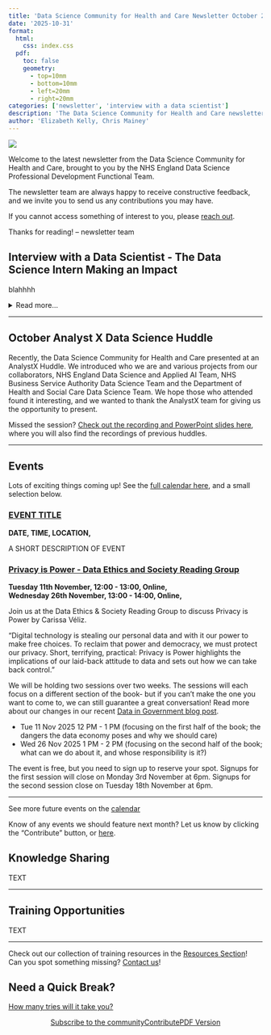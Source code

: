 ```yaml
---
title: 'Data Science Community for Health and Care Newsletter October 2025'
date: '2025-10-31'
format:
  html:
    css: index.css
  pdf:
    toc: false
    geometry: 
      - top=10mm
      - bottom=10mm
      - left=20mm
      - right=20mm
categories: ['newsletter', 'interview with a data scientist']
description: 'The Data Science Community for Health and Care newsletter for October 2025'
author: 'Elizabeth Kelly, Chris Mainey'
---
```


![](../../images/banner_oct.png)

Welcome to the latest newsletter from the Data Science Community for Health and Care, brought to you by the NHS England Data Science Professional Development Functional Team. 

The newsletter team are always happy to receive constructive feedback, and we invite you to send us any contributions you may have. 

If you cannot access something of interest to you, please [reach out](https://github.com/nhsengland/datascience-pd-newsletter/issues/new){target="_blank"}. 

Thanks for reading! – newsletter team 

<div class="section-heading">
# Interview with a Data Scientist - The Data Science Intern Making an Impact
</div>
blahhhh

<details>
  <summary>Read more...</summary>

  ### How did you end up in data science at the NHS? What did you do before, and what really sparked your interest in this field?
  blahhh

  ### Once you joined the NHS, what was that experience like? What different roles and teams have you been a part of, and how have they shaped your career?
  blahhh

  ### What are you currently working on? Are there any projects that you're particularly excited about, or that you feel are making a real difference? What impact are you having?
  blahhh

  ### If you could give someone just starting out in data science a few pieces of advice, what would they be? And what resources have you found particularly helpful along the way that you can share?
  blahhh
  
  ___
  If you are interested in learning more about the Data Scientist working in Healthcare, you can read our previous 'Interview with a Data Scientist' with Amaia Imaz Blanco, [The Data Scientist Who Just Wanted to Make Plots](https://nhsengland.github.io/datascience/articles/2025/07/03/interview_with_aib/){target='_blank'}, on the [NHS England Data Science Website](https://nhsengland.github.io/datascience/){target='_blank'}.

</details> 
___

<div class="section-heading">
# October Analyst X Data Science Huddle
</div>

Recently, the Data Science Community for Health and Care presented at an AnalystX Huddle. We introduced who we are and various projects from our collaborators, NHS England Data Science and Applied AI Team, NHS Business Service Authority Data Science Team and the Department of Health and Social Care Data Science Team. We hope those who attended found it interesting, and we wanted to thank the AnalystX team for giving us the opportunity to present.

Missed the session? [Check out the recording and PowerPoint slides here](ADD LINK HERE!!!){target="_blank"}, where you will also find the recordings of previous huddles.


___

<div class="section-heading">
# Events
</div>
Lots of exciting things coming up! See the [full calendar here](https://future.nhs.uk/DataAnalytics/view?objectID=861745){target="_blank"}, and a small selection below.



### [EVENT TITLE](event link){target="_blank"}
**DATE, TIME, LOCATION,**

A SHORT DESCRIPTION OF EVENT 

### [Privacy is Power - Data Ethics and Society Reading Group](https://www.tickettailor.com/events/dataethics/1836720/r/nhsdsteams){target="_blank"}
**Tuesday 11th November, 12:00 - 13:00, Online,**  
**Wednesday 26th November, 13:00 - 14:00, Online,**

Join us at the Data Ethics & Society Reading Group to discuss Privacy is Power by Carissa Véliz. 

"Digital technology is stealing our personal data and with it our power to make free choices. To reclaim that power and democracy, we must protect our privacy. Short, terrifying, practical: Privacy is Power highlights the implications of our laid-back attitude to data and sets out how we can take back control."

We will be holding two sessions over two weeks. The sessions will each focus on a different section of the book- but if you can't make the one you want to come to, we can still guarantee a great conversation! Read more about our changes in our recent [Data in Government blog post](https://dataingovernment.blog.gov.uk/2025/02/17/data-ethics-and-society-join-the-conversation-in-2025/){target="_blank"}. 

* Tue 11 Nov 2025 12 PM - 1 PM (focusing on the first half of the book; the dangers the data economy poses and why we should care)
* Wed 26 Nov 2025 1 PM - 2 PM (focusing on the second half of the book; what can we do about it, and whose responsibility is it?)

The event is free, but you need to sign up to reserve your spot. Signups for the first session will close on Monday 3rd November at 6pm. Signups for the second session close on Tuesday 18th November at 6pm. 

___

See more future events on the [calendar](https://future.nhs.uk/DataAnalytics/view?objectID=861745){target="_blank"}

Know of any events we should feature next month? Let us know by clicking the "Contribute" button, or [here](https://github.com/nhsengland/datascience-pd-newsletter/issues/new?assignees=&labels=&projects=&template=suggest-some-newsletter-content-.md&title=){target="_blank"}.

<div class="section-heading">
# Knowledge Sharing
</div>

TEXT

___


<div class="section-heading">
# Training Opportunities
</div>

TEXT

___

Check out our collection of training resources in the [Resources Section](https://future.nhs.uk/DataAnalytics/view?objectID=861745){target="_blank"}! Can you spot something missing? [Contact us](mailto:datascience@nhs.net)!

<div class="section-heading">
# Need a Quick Break?
</div>

[How many tries will it take you?](custom_wordle_link){target="_blank"}



<div style="text-align: center;">

[Subscribe to the community](https://forms.office.com/pages/responsepage.aspx?id=slTDN7CF9UeyIge0jXdO48pr_29hyJFKpCZ7SYYvjeFUNUVPMUk0STlDRlJMNklIWEI3V0NZVTZXVS4u&route=shorturl){.btn-action-primary .btn-action .btn .btn-success .btn-lg role="button"}[Contribute](https://github.com/nhsengland/datascience-pd-newsletter/issues/new?assignees=&labels=&projects=&template=suggest-some-newsletter-content-.md&title=){.btn-action-primary .btn-action .btn .btn-info .btn-lg role="button" target="_blank"}[PDF Version](./newsletter.pdf){.btn-action-primary .btn-action .btn .btn-info .btn-lg role="button" target="_blank"}
</div>

